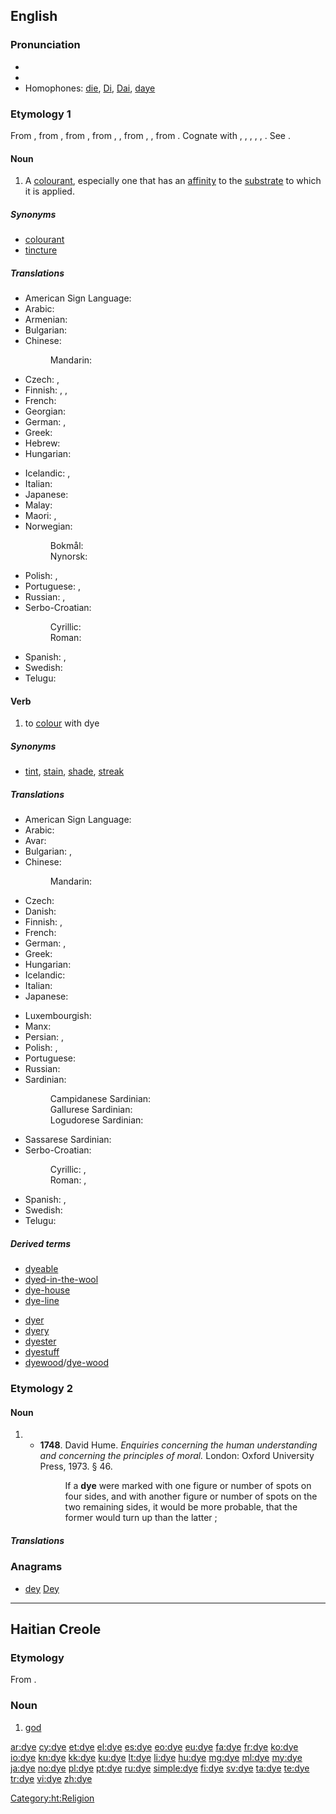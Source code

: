 {{also|d'ye}}
==English==
{{wikipedia}}

===Pronunciation===
* {{IPA|/daɪ/}}
* {{rhymes|aɪ}}
* Homophones: [[die]], [[Di]], [[Dai]], [[daye]]

===Etymology 1===
From {{etyl|enm|en}} {{term|deie|lang=enm}}, from {{etyl|ang|en}} {{term/t|ang|dēag||color, hue, dye}}, from {{etyl|gem-pro|en}} {{term/t|gem-pro|*daugō||colour, shade}}, from {{term/t|gem-pro|*dauganą}}, {{term/t|gem-pro|*dug-||to conceal, be dark}}, from {{etyl|ine-pro|en}} {{term/t|ine-pro|*dheuk-}}, {{term/t|ine-pro|*dhouk-||to be hidden}}, from {{etyl|ine-pro|en}} {{term/t|ine-pro|*dhūw-||to smoke, raise dust, camouflage}}. Cognate with {{etyl|goh|-}} {{term|tougan||dark, secretive|lang=goh}}, {{term|tougal||dark, hidden, covert|lang=goh}}, {{etyl|ang|-}} {{term/t|ang|dēagol}}, {{term/t|ang|dīegle||dark, hidden, secret}}, {{etyl|ang|-}} {{term|dohs|lang=ang}}, {{term|dox||dusky, dark|lang=ang}}. See {{l|en|dusk}}.

====Noun====
{{en-noun|~}}

# A [[colourant]], especially one that has an [[affinity]] to the [[substrate]] to which it is applied.

=====Synonyms=====
* [[colourant]]
* [[tincture]]

=====Translations=====
{{trans-top|a colourant, especially one that has an affinity to the substrate to which it is applied}}
* American Sign Language: {{t|ase|9@SideNeckhigh-PalmDown-9@SideNeckhigh-PalmDown Upanddown-Upanddown 9@SideChesthigh-PalmDown-9@SideChesthigh-PalmDown}}
* Arabic: {{t|ar|صبغة|f|tr=Síbgha}}
* Armenian: {{t|hy|ներկ|tr=nerk}}
* Bulgarian: {{t+|bg|боя|f}}
* Chinese:
*: Mandarin: {{t+|cmn|染料|tr=rǎnliào|sc=Hani}}
* Czech: {{t+|cs|barva|f}}, {{t+|cs|barvivo|n}}
* Finnish: {{t|fi|värjäysaine}}, {{t+|fi|väri}},  {{t+|fi|väriaine}}
* French: {{t+|fr|teinture|f}}
* Georgian: {{t|ka|საღებავი|sc=Geor}}
* German: {{t|de|Färbemittel|n}}, {{t|de|Färbmittel|n}}
* Greek: {{t+|el|βαφή|f|tr=vafí}}
* Hebrew: {{t+|he|צבע|m|tr=tséva|sc=Hebr}}
* Hungarian: {{t+|hu|festék}}
{{trans-mid}}
* Icelandic: {{t+|is|litur|m}}, {{t+|is|litarefni|n}}
* Italian: {{t|it|tintura|f}}
* Japanese: {{t+|ja|染料|tr=せんりょう, senryō}}
* Malay: {{t|ms|pewarna}}
* Maori: {{t|mi|wairākau}}, {{t|mi|tae}}
* Norwegian: 
*: Bokmål: {{t|nb|fargestoff|n}}
*: Nynorsk: {{t|nn|fargestoff|n}}
* Polish: {{t+|pl|barwnik|m}},  {{t+|pl|farba|f}}
* Portuguese: {{t+|pt|corante|m}}, {{t+|pt|tintura|f}}
* Russian: {{t+|ru|краска|f|tr=kráska}}, {{t+|ru|краситель|m|tr=krasítelʹ|sc=Cyrl}}
* Serbo-Croatian:
*: Cyrillic: {{t|sh|фарба|f}}
*: Roman: {{t|sh|farba|f}}
* Spanish: {{t|es|tinte|m}}, {{t|es|tintura|f}}
* Swedish: {{t+|sv|färgämne|n}}
* Telugu: {{t|te|రంగు పదార్థం|tr=raMgu padaarthaM}}
{{trans-bottom}}

====Verb====
{{en-verb|dyes|dyeing|dyed|dyed}}

# {{context|transitive|lang=en}} to [[colour]] with dye

=====Synonyms=====
* {{sense|to color}} [[tint]], [[stain]], [[shade]], [[streak]]

=====Translations=====
{{trans-top|to colour with dye}}
* American Sign Language: {{t|ase|9@SideNeckhigh-PalmDown-9@SideNeckhigh-PalmDown Upanddown-Upanddown 9@SideChesthigh-PalmDown-9@SideChesthigh-PalmDown}}
* Arabic: {{t|ar|صبغ|tr=Sábagha}}
* Avar: {{t|av|бил|sc=Cyrl}}
* Bulgarian: {{t+|bg|боядисвам}}, {{t+|bg|боядисвам|tr=bojadisvam|sc=Cyrl}}
* Chinese:
*: Mandarin: {{t+|cmn|染|tr=rǎn|sc=Hani}}
* Czech: {{t|cs|barvit}}
* Danish: {{t|da|farve}}
* Finnish: {{t|fi|värjätä}}, {{t|fi|sävyttää}}
* French: {{t+|fr|teindre}}
* German: {{t+|de|färben}}, {{t|de|einfärben}}
* Greek: {{t+|el|βάφω|tr=váfo}}
* Hungarian: {{t+|hu|fest}}
* Icelandic: {{t|is|lita}}
* Italian: {{t|it|tingere}}
* Japanese: {{t|ja|染める|tr=そめる, someru}}
{{trans-mid}}
* Luxembourgish: {{t|lb|afierwen}}
* Manx: {{t|gv|daaghey}}
* Persian: {{t+|fa|رزیدن|tr=razidan|sc=fa-Arab}}, {{t+|fa|رشتن|tr=raštan|sc=fa-Arab}}
* Polish: {{t+|pl|barwić}}, {{t+|pl|farbować}}
* Portuguese: {{t+|pt|tingir}}
* Russian: {{t+|ru|красить|tr=krásit'}}
* Sardinian:
*: Campidanese Sardinian: {{t|sro|pintài}}
*: Gallurese Sardinian: {{t|sdn|pintà}}
*: Logudorese Sardinian: {{t|src|pintare}}
* Sassarese Sardinian: {{t|sdc|pintà}}
* Serbo-Croatian:
*: Cyrillic: {{t|sh|фарбати}}, {{t|sh|офарбати}}
*: Roman: {{t|sh|farbati}}, {{t|sh|ofarbati}}
* Spanish: {{t+|es|teñir}},  {{t|es|tinturar}}
* Swedish: {{t+|sv|färga}}
* Telugu: {{t|te|రంగు అద్దు|tr=raMgu addu}}
{{trans-bottom}}

=====Derived terms=====
{{rel-top|Terms derived from "dye"}}
* [[dyeable]]
* [[dyed-in-the-wool]]
* [[dye-house]]
* [[dye-line]]
{{rel-mid}}
* [[dyer]]
* [[dyery]]
* [[dyester]]
* [[dyestuff]]
* [[dyewood]]/[[dye-wood]]
{{rel-bottom}}

===Etymology 2===

====Noun====
{{en-noun|dice}}

# {{alternative spelling of|die}}
#* '''1748'''.  David Hume.  ''Enquiries concerning the human understanding and concerning the principles of moral.'' London: Oxford University Press, 1973.  § 46.
#*: If a '''dye''' were marked with one figure or number of spots on four sides, and with another figure or number of spots on the two remaining sides, it would be more probable, that the former would turn up than the latter ;

=====Translations=====
{{trans-see|die}}

===Anagrams===
* [[dey#English|dey]] [[Dey#English|Dey]]

----

==Haitian Creole==

===Etymology===
From {{etyl|fr|ht}} {{term|dieu||god|lang=fr}}.

===Noun===
{{head|ht|noun}}

# [[god]] <!-- This language section up to here was created using Template:new ht entry -->

[[Category:ht:Religion]]

[[ar:dye]]
[[cy:dye]]
[[et:dye]]
[[el:dye]]
[[es:dye]]
[[eo:dye]]
[[eu:dye]]
[[fa:dye]]
[[fr:dye]]
[[ko:dye]]
[[io:dye]]
[[kn:dye]]
[[kk:dye]]
[[ku:dye]]
[[lt:dye]]
[[li:dye]]
[[hu:dye]]
[[mg:dye]]
[[ml:dye]]
[[my:dye]]
[[ja:dye]]
[[no:dye]]
[[pl:dye]]
[[pt:dye]]
[[ru:dye]]
[[simple:dye]]
[[fi:dye]]
[[sv:dye]]
[[ta:dye]]
[[te:dye]]
[[tr:dye]]
[[vi:dye]]
[[zh:dye]]
